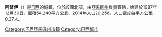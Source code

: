 {{coord|07|11|49|S|59|53|27|W|scale:30000|display=title}}

'''阿普伊'''（{{lang-pt|Apuí}}）是[[巴西|巴西]]的城鎮，位於該國北部，由[[亞馬遜州_(巴西)|亞馬遜州]]負責管轄，始建於1987年12月30日，面積54,240平方公里，2014年人口20,258，人口密度每平方公里0.37人。

{{Brazil-geo-stub}}
{{巴西亞馬遜州市鎮}}

[[Category:巴西亞馬遜州市鎮|Category:巴西亞馬遜州市鎮]]
[[Category:巴西城市|Category:巴西城市]]